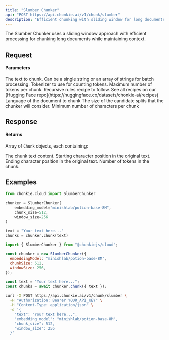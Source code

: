 ```yaml
---
title: "Slumber Chunker"
api: "POST https://api.chonkie.ai/v1/chunk/slumber"
description: "Efficient chunking with sliding window for long documents"
---
```


The Slumber Chunker uses a sliding window approach with efficient processing for chunking long documents while maintaining context.

## Request

#### Parameters

<ParamField path="text" type="string | string[]" required>
  The text to chunk. Can be a single string or an array of strings for batch
  processing.
</ParamField>

<ParamField path="tokenizer" type="string" default="gpt2">
  Tokenizer to use for counting tokens.
</ParamField>

<ParamField path="chunk_size" type="integer" default="512">
  Maximum number of tokens per chunk.
</ParamField>

<ParamField path="recipe" type="string" default="default">
  Recursive rules recipe to follow. See all recipes on our [Hugging Face
  repo](https://huggingface.co/datasets/chonkie-ai/recipes)
</ParamField>

<ParamField path="lang" type="string" default="en">
  Language of the document to chunk
</ParamField>

<ParamField path="candidate_size" type="integer" default="128">
  The size of the candidate splits that the chunker will consider.
</ParamField>

<ParamField path="min_characters_per_chunk" type="integer" default="24">
  Minimum number of characters per chunk
</ParamField>

## Response

#### Returns

Array of `Chunk` objects, each containing:

<ResponseField name="text" type="string">
  The chunk text content.
</ResponseField>

<ResponseField name="start_index" type="integer">
  Starting character position in the original text.
</ResponseField>

<ResponseField name="end_index" type="integer">
  Ending character position in the original text.
</ResponseField>

<ResponseField name="token_count" type="integer">
  Number of tokens in the chunk.
</ResponseField>

## Examples

<CodeGroup>

```python Python
from chonkie.cloud import SlumberChunker

chunker = SlumberChunker(
    embedding_model="minishlab/potion-base-8M",
    chunk_size=512,
    window_size=256
)

text = "Your text here..."
chunks = chunker.chunk(text)
```

```javascript JavaScript
import { SlumberChunker } from "@chonkiejs/cloud";

const chunker = new SlumberChunker({
  embeddingModel: "minishlab/potion-base-8M",
  chunkSize: 512,
  windowSize: 256,
});

const text = "Your text here...";
const chunks = await chunker.chunk({ text });
```

```bash cURL
curl -X POST https://api.chonkie.ai/v1/chunk/slumber \
  -H "Authorization: Bearer YOUR_API_KEY" \
  -H "Content-Type: application/json" \
  -d '{
    "text": "Your text here...",
    "embedding_model": "minishlab/potion-base-8M",
    "chunk_size": 512,
    "window_size": 256
  }'
```

</CodeGroup>
